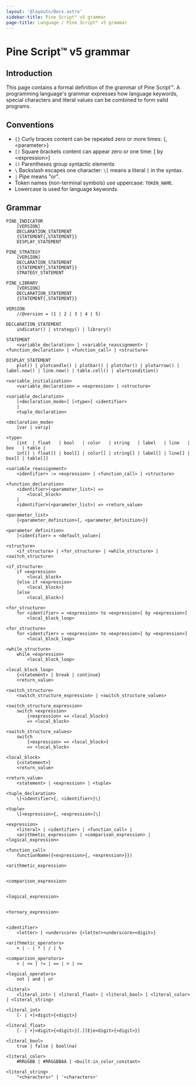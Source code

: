 ```yaml
---
layout: '@layouts/Docs.astro'
sidebar-title: Pine Script™ v5 grammar
page-title: Language / Pine Script™ v5 grammar
---
```


# Pine Script™ v5 grammar

## Introduction

This page contains a formal definition of the grammar of Pine Script™. A
programming language\'s grammar expresses how language keywords, special
characters and literal values can be combined to form valid programs.

## Conventions

- `{}` Curly braces content can be repeated zero or more times: \{,
  \<parameter\>}
- `[]` Square brackets content can appear zero or one time: \[ by
  \<expression\>\]
- `()` Parentheses group syntactic elements
- `\` Backslash escapes one character: `\[` means a literal `[` in the
  syntax.
- `|` Pipe means \"or\".
- Token names (non-terminal symbols) use uppercase: `TOKEN_NAME`.
- Lowercase is used for language keywords.

## Grammar

```pine
PINE_INDICATOR
    [VERSION]
    DECLARATION_STATEMENT
    {STATEMENT{,STATEMENT}}
    DISPLAY_STATEMENT

PINE_STRATEGY
    [VERSION]
    DECLARATION_STATEMENT
    {STATEMENT{,STATEMENT}}
    STRATEGY_STATEMENT

PINE_LIBRARY
    [VERSION]
    DECLARATION_STATEMENT
    {STATEMENT{,STATEMENT}}

VERSION
    //@version = (1 | 2 | 3 | 4 | 5)

DECLARATION_STATEMENT
    indicator() | strategy() | library()

STATEMENT
    <variable_declaration> | <variable_reassignment> | <function_declaration> | <function_call> | <structure>

DISPLAY_STATEMENT
    plot() | plotcandle() | plotbar() | plotchar() | plotarrow() | label.new() | line.new() | table.cell() | alertcondition()

<variable_initialization>
    <variable_declaration> = <expression> | <structure>

<variable_declaration>
    [<declaration_mode>] [<type>] <identifier>
    |
    <tuple_declaration>

<declaration_mode>
    [var | varip]

<type>
    [int  | float   | bool   | color   | string   | label   | line   | box   | table |
    int[] | float[] | bool[] | color[] | string[] | label[] | line[] | box[] | table[]]

<variable_reassignment>
    <identifier> := <expression> | <function_call> | <structure>

<function_declaration>
    <identifier>(<parameter_list>) =>
        <local_block>
    |
    <identifier>(<parameter_list>) => <return_value>

<parameter_list>
    {<parameter_definition>{, <parameter_definition>}}

<parameter_definition>
    [<identifier> = <default_value>]

<structure>
    <if_structure> | <for_structure> | <while_structure> | <switch_structure>

<if_structure>
    if <expression>
        <local_block>
    {else if <expression>
        <local_block>}
    [else
        <local_block>]

<for_structure>
    for <identifier> = <expression> to <expression>[ by <expression>]
        <local_block_loop>

<for_structure>
    for <identifier> = <expression> to <expression>[ by <expression>]
        <local_block_loop>

<while_structure>
    while <expression>
        <local_block_loop>

<local_block_loop>
    {<statement> | break | continue}
    <return_value>

<switch_structure>
    <switch_structure_expression> | <switch_structure_values>

<switch_structure_expression>
    switch <expression>
        {<expression> => <local_block>}
        => <local_block>

<switch_structure_values>
    switch
        {<expression> => <local_block>}
        => <local_block>

<local_block>
    {<statement>}
    <return_value>

<return_value>
    <statement> | <expression> | <tuple>

<tuple_declaration>
    \[<identifier>{, <identifier>}\]

<tuple>
    \[<expression>{, <expression>]\]

<expression>
    <literal> | <identifier> | <function_call> |
    <arithmetic_expression> | <comparison_expression> | <logical_expression>

<function_call>
    functionName({<expression>{, <expression>}})

<arithmetic_expression>


<comparison_expression>


<logical_expression>


<ternary_expression>


<identifier>
    <letter> | <underscore> {<letter><underscore><digit>}

<arithmetic_operators>
    + | - | * | / | %

<comparison_operators>
    < | <= | != | == | > | >=

<logical_operators>
    not | and | or

<literal>
    <literal_int> | <literal_float> | <literal_bool> | <literal_color> | <literal_string>

<literal_int>
    [- | +]<digit>{<digit>}

<literal_float>
    [- | +]<digit>{<digit>}[.][E|e<digit>{<digit>}]

<literal_bool>
    true | false | bool(na)

<literal_color>
    #RRGGBB | #RRGGBBAA | <built-in_color_constant>

<literal_string>
    "<characters>" | '<characters>'
```
